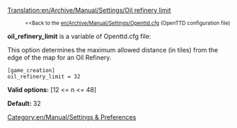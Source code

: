[[Translation:en/Archive/Manual/Settings/Oil refinery limit]]

:<small><<Back to the [[en/Archive/Manual/Settings/Openttd.cfg]] (OpenTTD configuration file)</small>


'''oil_refinery_limit''' is a variable of Openttd.cfg file:

This option determines the maximum allowed distance (in tiles) from the edge of the map for an Oil Refinery.

<pre>
[game_creation]
oil_refinery_limit = 32
</pre>

'''Valid options:''' [12 <= n <= 48]

'''Default:''' 32

[[Category:en/Manual/Settings & Preferences]]
